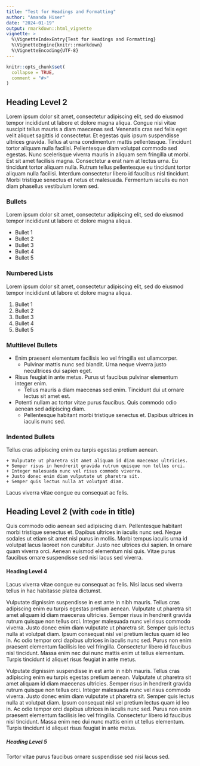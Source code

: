 ```yaml
---
title: "Test for Headings and Formatting"
author: "Amanda Hiser"
date: "2024-01-19"
output: rmarkdown::html_vignette
vignette: >
  %\VignetteIndexEntry{Test for Headings and Formatting}
  %\VignetteEngine{knitr::rmarkdown}
  %\VignetteEncoding{UTF-8}
---
```


```r
knitr::opts_chunk$set(
  collapse = TRUE,
  comment = "#>"
)
```

## Heading Level 2

Lorem ipsum dolor sit amet, consectetur adipiscing elit, sed do eiusmod tempor incididunt ut labore et dolore magna aliqua. Congue nisi vitae suscipit tellus mauris a diam maecenas sed. Venenatis cras sed felis eget velit aliquet sagittis id consectetur. Et egestas quis ipsum suspendisse ultrices gravida. Tellus at urna condimentum mattis pellentesque. Tincidunt tortor aliquam nulla facilisi. Pellentesque diam volutpat commodo sed egestas. Nunc scelerisque viverra mauris in aliquam sem fringilla ut morbi. Est sit amet facilisis magna. Consectetur a erat nam at lectus urna. Eu tincidunt tortor aliquam nulla. Rutrum tellus pellentesque eu tincidunt tortor aliquam nulla facilisi. Interdum consectetur libero id faucibus nisl tincidunt. Morbi tristique senectus et netus et malesuada. Fermentum iaculis eu non diam phasellus vestibulum lorem sed.

### Bullets

Lorem ipsum dolor sit amet, consectetur adipiscing elit, sed do eiusmod tempor incididunt ut labore et dolore magna aliqua.

-   Bullet 1
-   Bullet 2
-   Bullet 3
-   Bullet 4
-   Bullet 5

### Numbered Lists

Lorem ipsum dolor sit amet, consectetur adipiscing elit, sed do eiusmod tempor incididunt ut labore et dolore magna aliqua.

1.  Bullet 1
1.  Bullet 2
1.  Bullet 3
1.  Bullet 4
1.  Bullet 5

### Multilevel Bullets

- Enim praesent elementum facilisis leo vel fringilla est ullamcorper. 
    + Pulvinar mattis nunc sed blandit. Urna neque viverra justo necultrices dui sapien eget. 
- Risus feugiat in ante metus. Purus ut faucibus pulvinar elementum integer enim. 
    + Tellus mauris a diam maecenas sed enim. Tincidunt dui ut ornare lectus sit amet est. 
- Potenti nullam ac tortor vitae purus faucibus. Quis commodo odio aenean sed adipiscing diam. 
    + Pellentesque habitant morbi tristique senectus et. Dapibus ultrices in iaculis nunc sed. 
    
### Indented Bullets

Tellus cras adipiscing enim eu turpis egestas pretium aenean. 
    
    + Vulputate ut pharetra sit amet aliquam id diam maecenas ultricies. 
    + Semper risus in hendrerit gravida rutrum quisque non tellus orci. 
    + Integer malesuada nunc vel risus commodo viverra. 
    + Justo donec enim diam vulputate ut pharetra sit. 
    + Semper quis lectus nulla at volutpat diam. 
    
Lacus viverra vitae congue eu consequat ac felis. 

## Heading Level 2 (with `code` in title)

Quis commodo odio aenean sed adipiscing diam. Pellentesque habitant morbi 
tristique senectus et. Dapibus ultrices in iaculis nunc sed. Neque sodales ut 
etiam sit amet nisl purus in mollis. Morbi tempus iaculis urna id volutpat 
lacus laoreet non curabitur. Justo nec ultrices dui sapien. In ornare quam 
viverra orci. Aenean euismod elementum nisi quis. Vitae purus faucibus ornare 
suspendisse sed nisi lacus sed viverra.

#### Heading Level 4

Lacus viverra vitae congue eu consequat ac felis. Nisi lacus sed viverra tellus in hac habitasse platea dictumst. 

Vulputate dignissim suspendisse in est ante in nibh mauris. Tellus cras adipiscing enim eu turpis egestas pretium aenean. Vulputate ut pharetra sit amet aliquam id diam maecenas ultricies. Semper risus in hendrerit gravida rutrum quisque non tellus orci. Integer malesuada nunc vel risus commodo viverra. Justo donec enim diam vulputate ut pharetra sit. Semper quis lectus nulla at volutpat diam. Ipsum consequat nisl vel pretium lectus quam id leo in. Ac odio tempor orci dapibus ultrices in iaculis nunc sed. Purus non enim praesent elementum facilisis leo vel fringilla. Consectetur libero id faucibus nisl tincidunt. Massa enim nec dui nunc mattis enim ut tellus elementum. Turpis tincidunt id aliquet risus feugiat in ante metus.

Vulputate dignissim suspendisse in est ante in nibh mauris. Tellus cras adipiscing enim eu turpis egestas pretium aenean. Vulputate ut pharetra sit amet aliquam id diam maecenas ultricies. Semper risus in hendrerit gravida rutrum quisque non tellus orci. Integer malesuada nunc vel risus commodo viverra. Justo donec enim diam vulputate ut pharetra sit. Semper quis lectus nulla at volutpat diam. Ipsum consequat nisl vel pretium lectus quam id leo in. Ac odio tempor orci dapibus ultrices in iaculis nunc sed. Purus non enim praesent elementum facilisis leo vel fringilla. Consectetur libero id faucibus nisl tincidunt. Massa enim nec dui nunc mattis enim ut tellus elementum. Turpis tincidunt id aliquet risus feugiat in ante metus.

##### Heading Level 5

Tortor vitae purus faucibus ornare suspendisse sed nisi lacus sed. 
